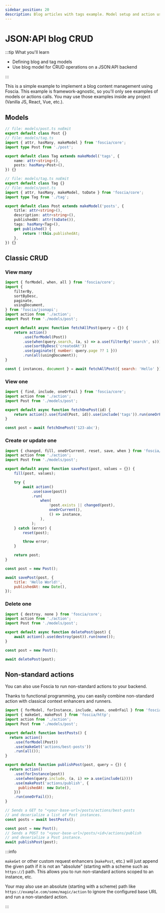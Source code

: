 ```yaml
---
sidebar_position: 20
description: Blog articles with tags example. Model setup and action usage.
---
```


# JSON:API blog CRUD

:::tip What you'll learn

-   Defining blog and tag models
-   Use blog model for CRUD operations on a JSON:API backend

:::

This is a simple example to implement a blog content management using
Foscia. This example is framework-agnostic, so you'll only see examples of
models or actions calls. You may use those examples inside any project (Vanilla
JS, React, Vue, etc.).

## Models

```ts title="models/tag.ts"
// file: models/post.ts noEmit
export default class Post {}
// file: models/tag.ts
import { attr, hasMany, makeModel } from 'foscia/core';
import type Post from './post';

export default class Tag extends makeModel('tags', {
    name: attr<string>(),
    posts: hasMany<Post>(),
}) {}
```

```ts title="models/post.ts"
// file: models/tag.ts noEmit
export default class Tag {}
// file: models/post.ts
import { attr, hasMany, makeModel, toDate } from 'foscia/core';
import type Tag from './tag';

export default class Post extends makeModel('posts', {
    title: attr<string>(),
    description: attr<string>(),
    publishedAt: attr(toDate()),
    tags: hasMany<Tag>(),
    get published() {
        return !!this.publishedAt;
    },
}) {}
```

## Classic CRUD

### View many

```javascript
import { forModel, when, all } from 'foscia/core';
import {
    filterBy,
    sortByDesc,
    paginate,
    usingDocument,
} from 'foscia/jsonapi';
import action from './action';
import Post from './models/post';

export default async function fetchAllPost(query = {}) {
    return action()
        .use(forModel(Post))
        .use(when(query.search, (a, s) => a.use(filterBy('search', s))))
        .use(sortByDesc('createdAt'))
        .use(paginate({ number: query.page ?? 1 }))
        .run(all(usingDocument));
}

const { instances, document } = await fetchAllPost({ search: 'Hello' });
```

### View one

```javascript
import { find, include, oneOrFail } from 'foscia/core';
import action from './action';
import Post from './models/post';

export default async function fetchOnePost(id) {
    return action().use(find(Post, id)).use(include('tags')).run(oneOrFail());
}

const post = await fetchOnePost('123-abc');
```

### Create or update one

```javascript
import { changed, fill, oneOrCurrent, reset, save, when } from 'foscia/core';
import action from './action';
import Post from './models/post';

export default async function savePost(post, values = {}) {
    fill(post, values);

    try {
        await action()
            .use(save(post))
            .run(
                when(
                    !post.exists || changed(post),
                    oneOrCurrent(),
                    () => instance,
                ),
            );
    } catch (error) {
        reset(post);

        throw error;
    }

    return post;
}

const post = new Post();

await savePost(post, {
    title: 'Hello World!',
    publishedAt: new Date(),
});
```

### Delete one

```javascript
import { destroy, none } from 'foscia/core';
import action from './action';
import Post from './models/post';

export default async function deletePost(post) {
    await action().use(destroy(post)).run(none());
}

const post = new Post();

await deletePost(post);
```

## Non-standard actions

You can also use Foscia to run non-standard actions to your backend.

Thanks to functional programming, you can easily combine non-standard action
with classical context enhancers and runners.

```javascript
import { forModel, forInstance, include, when, oneOrFail } from 'foscia/core';
import { makeGet, makePost } from 'foscia/http';
import action from './action';
import Post from './models/post';

export default function bestPosts() {
  return action()
    .use(forModel(Post))
    .use(makeGet('actions/best-posts'))
    .run(all());
}

export default function publishPost(post, query = {}) {
  return action()
    .use(forInstance(post))
    .use(when(query.include, (a, i) => a.use(include(i))))
    .use(makePost('actions/publish', {
      publishedAt: new Date(),
    }))
    .run(oneOrFail());
}

// Sends a GET to "<your-base-url>/posts/actions/best-posts
// and deserialize a list of Post instances.
const posts = await bestPosts();

const post = new Post();
// Sends a POST to "<your-base-url>/posts/<id>/actions/publish
// and deserialize a Post instance.
await publishPost(post);
```

:::info

`makeGet` or other custom request enhancers (`makePost`, etc.) will just append
the given path if it is not an "absolute" (starting with a scheme such as
`https://`) path. This allows you to run non-standard actions scoped to an
instance, etc.

Your may also use an absolute (starting with a scheme) path like
`https://example.com/some/magic/action` to ignore the configured base URL
and run a non-standard action.

:::
